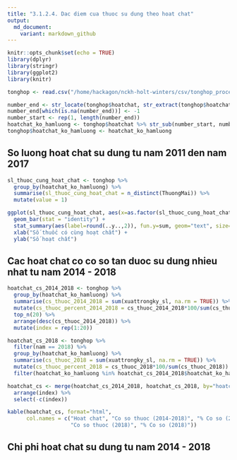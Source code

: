 ```yaml
---
title: "3.1.2.4. Dac diem cua thuoc su dung theo hoat chat"
output:
  md_document:
    variant: markdown_github
---
```


```r
knitr::opts_chunk$set(echo = TRUE)
library(dplyr)
library(stringr)
library(ggplot2)
library(knitr)
```

```r
tonghop <- read.csv("/home/hackagon/nckh-holt-winters/csv/tonghop_processed.csv", stringsAsFactors = FALSE)

number_end <- str_locate(tonghop$hoatchat, str_extract(tonghop$hoatchat, "_\\d"))[,1]
number_end[which(is.na(number_end))] <- -1
number_start <- rep(1, length(number_end))
hoatchat_ko_hamluong <- tonghop$hoatchat %>% str_sub(number_start, number_end-1)
tonghop$hoatchat_ko_hamluong <- hoatchat_ko_hamluong
```

## So luong hoat chat su dung tu nam 2011 den nam 2017

```r
sl_thuoc_cung_hoat_chat <- tonghop %>%
  group_by(hoatchat_ko_hamluong) %>%
  summarise(sl_thuoc_cung_hoat_chat = n_distinct(ThuongMai)) %>%
  mutate(value = 1)
```

```r
ggplot(sl_thuoc_cung_hoat_chat, aes(x=as.factor(sl_thuoc_cung_hoat_chat), y=value)) +
  geom_bar(stat = "identity") +
  stat_summary(aes(label=round(..y..,2)), fun.y=sum, geom="text", size=5, vjust = -0.5) +
  xlab("Số thuốc có cùng hoạt chất") + 
  ylab("Số hoạt chất")
```

## Cac hoat chat co co so tan duoc su dung nhieu nhat tu nam 2014 - 2018
```r
hoatchat_cs_2014_2018 <- tonghop %>%
  group_by(hoatchat_ko_hamluong) %>%
  summarise(cs_thuoc_2014_2018 = sum(xuattrongky_sl, na.rm = TRUE)) %>%
  mutate(cs_thuoc_percent_2014_2018 = cs_thuoc_2014_2018*100/sum(cs_thuoc_2014_2018)) %>%
  top_n(20) %>%
  arrange(desc(cs_thuoc_2014_2018)) %>%
  mutate(index = rep(1:20))

hoatchat_cs_2018 <- tonghop %>%
  filter(nam == 2018) %>%
  group_by(hoatchat_ko_hamluong) %>%
  summarise(cs_thuoc_2018 = sum(xuattrongky_sl, na.rm = TRUE)) %>%
  mutate(cs_thuoc_percent_2018 = cs_thuoc_2018*100/sum(cs_thuoc_2018)) %>%
  filter(hoatchat_ko_hamluong %in% hoatchat_cs_2014_2018$hoatchat_ko_hamluong)

hoatchat_cs <- merge(hoatchat_cs_2014_2018, hoatchat_cs_2018, by="hoatchat_ko_hamluong", all.x = TRUE) %>% 
  arrange(index) %>%
  select(-c(index))
```

```r
kable(hoatchat_cs, format="html", 
      col.names = c("Hoat chat", "Co so thuoc (2014-2018)", "% Co so (2014-2018)",
                    "Co so thuoc (2018)", "% Co so (2018)"))
```


## Chi phi hoat chat su dung tu nam 2014 - 2018

